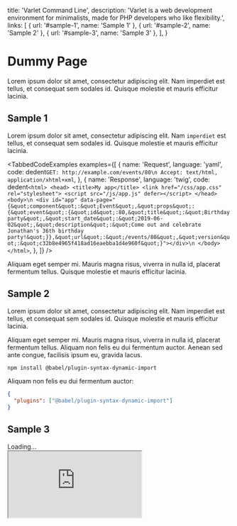 
  title: 'Varlet Command Line',
  description: 'Varlet is a web development environment for minimalists, made for PHP developers who like flexibility.',
  links: [
    { url: '#sample-1', name: 'Sample 1' },
    { url: '#sample-2', name: 'Sample 2' },
    { url: '#sample-3', name: 'Sample 3' },
  ],
}

# Dummy Page

Lorem ipsum dolor sit amet, consectetur adipiscing elit. Nam imperdiet est tellus, et consequat sem sodales id. Quisque molestie et mauris efficitur lacinia.

## Sample 1

Lorem ipsum dolor sit amet, consectetur adipiscing elit. Nam `imperdiet` est tellus, et consequat sem sodales id. Quisque molestie et mauris efficitur lacinia.

<TabbedCodeExamples
  examples={[
    {
      name: 'Request',
      language: 'yaml',
      code: dedent`
        GET: http://example.com/events/80\n
        Accept: text/html, application/xhtml+xml
      `,
    },
    {
      name: 'Response',
      language: 'twig',
      code: dedent`
        <html>
        <head>
            <title>My app</title>
            <link href="/css/app.css" rel="stylesheet">
            <script src="/js/app.js" defer></script>
        </head>
        <body>\n
        <div id="app" data-page="{&quot;component&quot;:&quot;Event&quot;,&quot;props&quot;:{&quot;event&quot;:{&quot;id&quot;:80,&quot;title&quot;:&quot;Birthday party&quot;,&quot;start_date&quot;:&quot;2019-06-02&quot;,&quot;description&quot;:&quot;Come out and celebrate Jonathan's 36th birthday party!&quot;}},&quot;url&quot;:&quot;/events/80&quot;,&quot;version&quot;:&quot;c32b8e4965f418ad16eaebba1d4e960f&quot;}"></div>\n
        </body>
        </html>
      `,
    },
  ]}
/>

<Notice>
  Aliquam eget semper mi. Mauris magna risus, viverra in nulla id, placerat fermentum tellus.
  Quisque molestie et mauris efficitur lacinia.
</Notice>

## Sample 2

Lorem ipsum dolor sit amet, consectetur adipiscing elit. Nam imperdiet est tellus, et consequat sem sodales id. Quisque molestie et mauris efficitur lacinia.

Aliquam eget semper mi. Mauris magna risus, viverra in nulla id, placerat fermentum tellus. Aliquam non felis eu dui fermentum auctor. Aenean sed ante congue, facilisis ipsum eu, gravida lacus.

```bash
npm install @babel/plugin-syntax-dynamic-import
```

Aliquam non felis eu dui fermentum auctor:

```json
{
  "plugins": ["@babel/plugin-syntax-dynamic-import"]
}
```

## Sample 3

<div className="my-6 relative rounded-lg overflow-hidden bg-gray-500 px-0" style={{ paddingTop: '56%' }}>
  <div className="absolute inset-0 w-full h-full flex items-center justify-center text-sm">Loading&hellip;</div>
  <iframe className="absolute inset-0 w-full h-full" src="https://player.vimeo.com/video/46926279?autoplay=0&loop=1&muted=1&background=1"></iframe>
</div>
